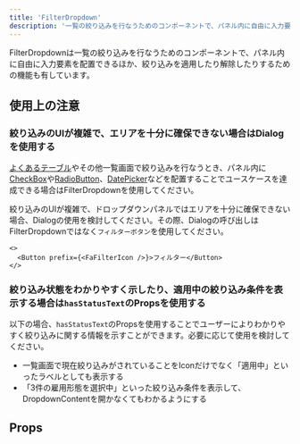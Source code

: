 ```yaml
---
title: 'FilterDropdown'
description: '一覧の絞り込みを行なうためのコンポーネントで、パネル内に自由に入力要素を配置できるほか、絞り込みを適用したり解除したりするための機能も有しています。'
---
```


FilterDropdownは一覧の絞り込みを行なうためのコンポーネントで、パネル内に自由に入力要素を配置できるほか、絞り込みを適用したり解除したりするための機能も有しています。

<ComponentStory name="FilterDropdown" />

## 使用上の注意

### 絞り込みのUIが複雑で、エリアを十分に確保できない場合はDialogを使用する
[よくあるテーブル](/products/design-patterns/smarthr-table/)やその他一覧画面で絞り込みを行なうとき、パネル内に[CheckBox](/products/components/check-box/)や[RadioButton](/products/components/radio-button/)、[DatePicker](/products/components/date-picker/)などを配置することでユースケースを達成できる場合はFilterDropdownを使用してください。

絞り込みのUIが複雑で、ドロップダウンパネルではエリアを十分に確保できない場合、Dialogの使用を検討してください。その際、Dialogの呼び出しはFilterDropdownではなく`フィルターボタン`を使用してください。

```tsx editable codeBlock
<>
  <Button prefix={<FaFilterIcon />}>フィルター</Button>
</>
```

### 絞り込み状態をわかりやすく示したり、適用中の絞り込み条件を表示する場合は`hasStatusText`のPropsを使用する
以下の場合、`hasStatusText`のPropsを使用することでユーザーによりわかりやすく絞り込みに関する情報を示すことができます。必要に応じて使用を検討してください。

* 一覧画面で現在絞り込みがされていることをIconだけでなく「適用中」といったラベルとしても表示する
* 「3件の雇用形態を選択中」といった絞り込み条件を表示して、DropdownContentを開かなくてもわかるようにする

## Props

<ComponentPropsTable name="FilterDropdown" />


